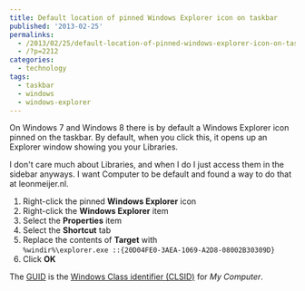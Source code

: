 ```yaml
---
title: Default location of pinned Windows Explorer icon on taskbar
published: '2013-02-25'
permalinks:
  - /2013/02/25/default-location-of-pinned-windows-explorer-icon-on-taskbar/
  - /?p=2212
categories:
  - technology
tags:
  - taskbar
  - windows
  - windows-explorer
---
```


On Windows 7 and Windows 8 there is by default a Windows Explorer icon pinned on the taskbar. By default, when you click this, it opens up an Explorer window showing you your Libraries.

I don't care much about Libraries, and when I do I just access them in the sidebar anyways. I want Computer to be default and found a way to do that at leonmeijer.nl.

1. Right-click the pinned <b>Windows Explorer</b> icon
1. Right-click the <b>Windows Explorer</b> item
1. Select the <b>Properties</b> item
1. Select the <b>Shortcut</b> tab
1. Replace the contents of <b>Target</b> with  
   `%windir%\explorer.exe ::{20D04FE0-3AEA-1069-A2D8-08002B30309D}`
1. Click <b>OK</b>

The [GUID](https://en.wikipedia.org/wiki/GUID) is the [Windows Class identifier (CLSID)](https://www.autohotkey.com/docs/misc/CLSID-List.htm) for <i>My Computer</i>.
